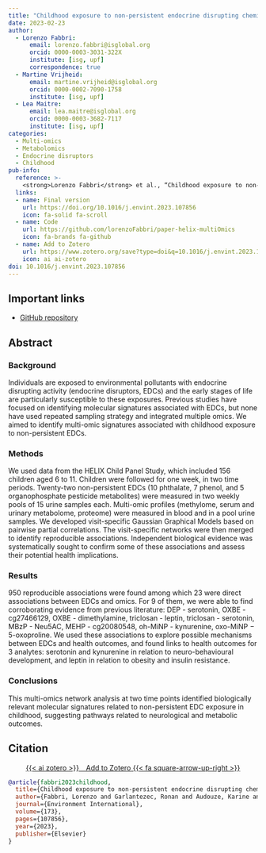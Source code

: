 ```yaml
---
title: "Childhood exposure to non-persistent endocrine disrupting chemicals and multi-omic profiles: A panel study"
date: 2023-02-23
author:
  - Lorenzo Fabbri:
      email: lorenzo.fabbri@isglobal.org
      orcid: 0000-0003-3031-322X
      institute: [isg, upf]
      correspondence: true
  - Martine Vrijheid:
      email: martine.vrijheid@isglobal.org
      orcid: 0000-0002-7090-1758
      institute: [isg, upf]
  - Lea Maitre:
      email: lea.maitre@isglobal.org
      orcid: 0000-0003-3682-7117
      institute: [isg, upf]
categories:
  - Multi-omics
  - Metabolomics
  - Endocrine disruptors
  - Childhood
pub-info:
  reference: >-
    <strong>Lorenzo Fabbri</strong> et al., “Childhood exposure to non-persistent endocrine disrupting chemicals and multi-omic profiles: A panel study” <em>Environment International</em> 173 (February 2023): 107856, doi: <a href="https://doi.org/10.1016/j.envint.2023.107856"><code>10.1016/j.envint.2023.107856</code></a>
  links:
  - name: Final version
    url: https://doi.org/10.1016/j.envint.2023.107856
    icon: fa-solid fa-scroll
  - name: Code
    url: https://github.com/lorenzoFabbri/paper-helix-multiOmics
    icon: fa-brands fa-github
  - name: Add to Zotero
    url: https://www.zotero.org/save?type=doi&q=10.1016/j.envint.2023.107856
    icon: ai ai-zotero
doi: 10.1016/j.envint.2023.107856
---
```


## Important links

- [GitHub repository](https://github.com/lorenzoFabbri/paper-helix-multiOmics)

## Abstract

### Background
Individuals are exposed to environmental pollutants with endocrine disrupting activity (endocrine disruptors, EDCs) and the early stages of life are particularly susceptible to these exposures. Previous studies have focused on identifying molecular signatures associated with EDCs, but none have used repeated sampling strategy and integrated multiple omics. We aimed to identify multi-omic signatures associated with childhood exposure to non-persistent EDCs.

### Methods
We used data from the HELIX Child Panel Study, which included 156 children aged 6 to 11. Children were followed for one week, in two time periods. Twenty-two non-persistent EDCs (10 phthalate, 7 phenol, and 5 organophosphate pesticide metabolites) were measured in two weekly pools of 15 urine samples each. Multi-omic profiles (methylome, serum and urinary metabolome, proteome) were measured in blood and in a pool urine samples. We developed visit-specific Gaussian Graphical Models based on pairwise partial correlations. The visit-specific networks were then merged to identify reproducible associations. Independent biological evidence was systematically sought to confirm some of these associations and assess their potential health implications.

### Results
950 reproducible associations were found among which 23 were direct associations between EDCs and omics. For 9 of them, we were able to find corroborating evidence from previous literature: DEP - serotonin, OXBE - cg27466129, OXBE - dimethylamine, triclosan - leptin, triclosan - serotonin, MBzP - Neu5AC, MEHP - cg20080548, oh-MiNP - kynurenine, oxo-MiNP − 5-oxoproline. We used these associations to explore possible mechanisms between EDCs and health outcomes, and found links to health outcomes for 3 analytes: serotonin and kynurenine in relation to neuro-behavioural development, and leptin in relation to obesity and insulin resistance.

### Conclusions
This multi-omics network analysis at two time points identified biologically relevant molecular signatures related to non-persistent EDC exposure in childhood, suggesting pathways related to neurological and metabolic outcomes.

## Citation

<p class="buttons" style="text-align:center;">
<a class="btn btn-danger" target="_blank" href="https://www.zotero.org/save?type=doi&q=10.1016/j.envint.2023.107856">{{< ai zotero >}}&emsp;Add to Zotero {{< fa square-arrow-up-right >}}</a>
</p>

```bibtex
@article{fabbri2023childhood,
  title={Childhood exposure to non-persistent endocrine disrupting chemicals and multi-omic profiles: A panel study},
  author={Fabbri, Lorenzo and Garlantezec, Ronan and Audouze, Karine and Bustamante, Mariona and Carracedo, {\'A}ngel and Chatzi, Leda and Gonz{\'a}lez, Juan Ram{\'o}n and Gra{\v{z}}ulevi{\v{c}}ien{\.e}, Regina and Keun, Hector and Lau, Chung-Ho E and others},
  journal={Environment International},
  volume={173},
  pages={107856},
  year={2023},
  publisher={Elsevier}
}
```
